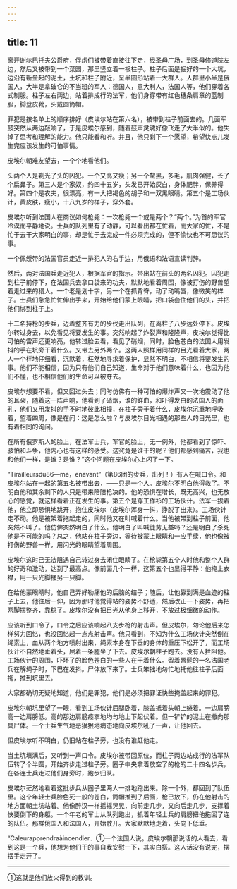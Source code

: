 ```yaml
---
---
---
```

title: 11
---





离开谢尔巴托夫公爵府，俘虏们被带着直接往下走，经圣母广场，到圣母修道院左边，然后又被带到一个菜园，那里竖立着一根柱子。柱子后面是掘好的一个大坑，边沿有新垒起的泥土，土坑和柱子附近，呈半圆形站着一大群人。人群里小半是俄国人，大半是拿破仑的不当班的军人：德国人，意大利人，法国人等，他们穿着各式制服。柱子左右两边，站着排成行的法军，他们身穿带有红色穗条肩章的蓝制服，脚登皮靴，头戴圆筒帽。

罪犯是按名单上的顺序排好（皮埃尔站在第六名），被带到柱子前面去的。几面军鼓突然从两边敲响了，于是皮埃尔感到，随着鼓声灵魂好像飞走了大半似的。他失掉了思考和理解的能力。他只能看和听。并且，他只剩下一个愿望，希望快点儿发生完应该发生的可怕事情。

皮埃尔朝难友望去，一个个地看他们。

头两个人是剃光了头的囚犯。一个又高又瘦；另一个黧黑，多毛，肌肉强健，长了个扁鼻子。第三人是个家奴，约四十五岁，头发已开始灰白，身体肥胖，保养得好。第四个是农夫，很漂亮，有一大把褐色的胡子和一双黑眼睛。第五个是工场伙计，黄皮肤，瘦小，十八九岁的样子，穿外套。

皮埃尔听到法国人在商议如何枪毙：一次枪毙一个或是两个？“两个。”为首的军官冷漠而平静地说。士兵的队列里有了动静，可以看出都在忙着，而大家的忙，不是忙于去干大家明白的事，却是忙于去完成一件必须完成的，但不愉快也不可思议的事。

一个佩绶带的法国官员走近一排犯人的右手边，用俄语和法语宣读判辞。

然后，两对法国兵走近犯人，根据军官的指示。带出站在前头的两名囚犯。囚犯走到柱子前停下，在法国兵去拿口袋来的功夫，默默地看着周围，像被打伤的野兽望着走过来的猎人。一个老是划十字，另一个在抓背脊，动了动嘴唇，像微笑的样子。士兵们急急忙忙伸出手来，开始给他们蒙上眼睛，把口袋套住他们的头，并把他们绑到柱子上。

十二名持枪的步兵，迈着整齐有力的步伐走出队列，在离柱子八步远处停下。皮埃尔转过身去，以免看见将要发生的事。突然响起了炸裂声和隆隆声，皮埃尔觉得比可怕的雷声还更响亮，他转过脸去看，看见了硝烟，同时，脸色苍白的法国人用发抖的手在坑旁干着什么。又带去另外两个。这两人照样用同样的目光看着大家，两人一个样地仔细看，沉默着，枉然地寻求着保护，显然不明白，不相信将要发生的事。他们不能相信，因为只有他们自己知道，生命对于他们意味着什么，也因为他们不懂，也不相信他们的生命可以被夺去。

皮埃尔想要不看，但又回过头去；同时仿佛有一种可怕的爆炸声又一次地震动了他的耳朵，随着这一阵声响，他看到了硝烟，谁的鲜血，和吓得发白的法国人的面孔，他们又用发抖的手不时地彼此相撞，在柱子旁干着什么，皮埃尔沉重地呼吸着，望着四周，像是在问：这是怎么啦？与皮埃尔目光相遇的那些人的目光里，也有着相同的询问。

在所有俄罗斯人的脸上，在法军士兵，军官的脸上，无一例外，他都看到了惊吓、骇怕和斗争，他内心也有这样的感受。这究竟是谁干的呢？他们都感到痛苦，我也和他们一样，是谁？是谁？”这个问题在皮埃尔心上闪了一下。

“Tirailleursdu86—me，enavant”（第86团的步兵，出列！）有人在喊口令。和皮埃尔站在一起的第五名被带出去，——只是一个人。皮埃尔不明白他得救了。不明白他和其余剩下的人只是带来陪陪枪决的。他的恐惧在增长，既无高兴，也无放心的感觉，就这样看着正在发生的事。第五个是穿工作衫的工场伙计。法军一挨着他，他立即恐惧地跳开，抱住皮埃尔（皮埃尔浑身一抖，挣脱了出来）。工场伙计走不动。他是被架着拖起走的，同时他又在叫喊着什么。当他被带到柱子前面，他突然不叫了。他仿佛突然明白了什么。他明白了叫喊徒劳无益吗？还是明白了杀死他是不可能的吗？总之，他站在柱子旁边，等待被蒙上眼睛和一应手续，他也像被打伤的野兽一样，用闪光的眼睛望着周围。

皮埃尔这时已无法阻遇自己转过身去闭住眼睛了。在枪毙第五个人时他和整个人群的好奇和激动，达到了最高点。像前面几个一样，这第五个也显得平静：他掩上衣襟，用一只光脚搔另一只脚。

在给他蒙眼睛时，他自己弄好勒痛他的后脑的结子；随后，让他靠到满是血迹的柱子上去，他往后一仰，因为那时他觉得站的姿势不舒适，然后改正一下姿势，再把两脚摆整齐，靠稳了。皮埃尔没有把目光从他身上移开，不放过极细微的动作。

应该听到口令了，口令之后应该响起八支步枪的射击声。但皮埃尔，勿论他后来怎样努力回忆，也没回忆起一点点射击声。他只看到，不知为什么工场伙计突然倒在绳索上，血从两个地方喷射出来，绳索本身在下垂的身体的重压下松开了，而工场伙计不自然地垂着头，屈着一条腿坐了下去。皮埃尔朝柱子跑去。没有人拦阻他。工场伙计的周围，吓坏了的脸色苍白的一些人在干着什么。留着唇髭的一名法国老兵在解绳子时，下巴在发抖。尸体放下来了。士兵笨拙地匆忙地托他往柱子后面拖，推到坑里去。

大家都确切无疑地知道，他们是罪犯，他们是必须把罪证快些掩盖起来的罪犯。

皮埃尔朝坑里望了一眼，看到工场伙计屈腿卧着，膝盖抵着头朝上蜷着。一边肩膀高一边肩膀低。高的那边肩膀痉挛地均匀地上下起伏着。但一铲铲的泥土在撒向那具尸体。一个士兵生气地恶狠狠地病态地向皮埃尔吼了一声，让他回去。

但皮埃尔听不明白，仍旧站在柱子旁，也没有谁赶他走。

当土坑填满后，又听到一声口令。皮埃尔被带回原位，而柱子两边站成行的法军队伍转了个半圆，开始齐步走过柱子旁。圈子中央拿着放空了的枪的二十四名步兵，在各连士兵走过他们身旁时，跑步归队。

皮埃尔茫然地看着这批步兵从圈子里两人一排地跑出来。除一个外，都回到了队伍里。这个年轻士兵脸色死一般的苍白，筒帽推到了后面，枪已放下，仍在他射击的地方面朝土坑站着。他像醉汉一样摇摇晃晃，向前走几步，又向后走几步，支撑着快要倒下的身躯。一个年老的军士从队列跑出，抓着年轻士兵的肩膀把他拖回了连的队伍。那群俄国人和法国人，开始散开。大家默默地走着，头向下低垂。

“Caleurapprendraàincendier．①一个法国人说。皮埃尔朝那说话的人看去，看到这是一个兵，他想为他们干的事自我安慰一下，其实白搭。这人话没有说完，摆摆手走开了。

--------

①这就是他们放火得到的教训。